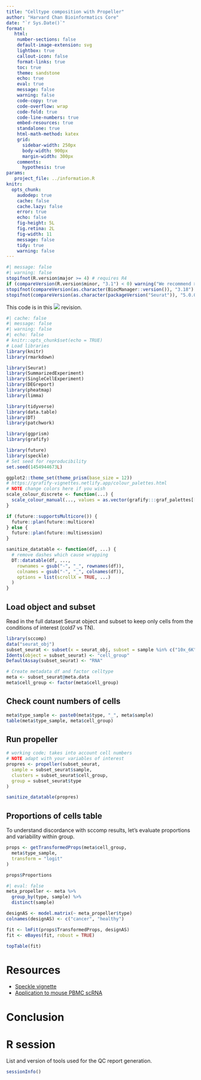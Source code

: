 ```yaml
---
title: "Celltype composition with Propeller"
author: "Harvard Chan Bioinformatics Core"
date: "`r Sys.Date()`"
format:
   html:
    number-sections: false
    default-image-extension: svg
    lightbox: true
    callout-icon: false
    format-links: true
    toc: true
    theme: sandstone
    echo: true
    eval: true
    message: false
    warning: false
    code-copy: true
    code-overflow: wrap
    code-fold: true
    code-line-numbers: true
    embed-resources: true
    standalone: true
    html-math-method: katex
    grid:
      sidebar-width: 250px
      body-width: 900px
      margin-width: 300px
    comments:
      hypothesis: true
params:
   project_file: ../information.R
knitr:
  opts_chunk:
    audodep: true
    cache: false
    cache.lazy: false
    error: true
    echo: false
    fig-height: 5L
    fig.retina: 2L
    fig-width: 11
    message: false
    tidy: true
    warning: false
---
```


```r
#| message: false
#| warning: false
stopifnot(R.version$major >= 4) # requires R4
if (compareVersion(R.version$minor, "3.1") < 0) warning("We recommend >= R4.3.1")
stopifnot(compareVersion(as.character(BiocManager::version()), "3.18") >= 0)
stopifnot(compareVersion(as.character(packageVersion("Seurat")), "5.0.0") >= 0)
```

This code is in this ![](https://img.shields.io/badge/status-draft-grey) revision.


```r
#| cache: false
#| message: false
#| warning: false
#| echo: false
# knitr::opts_chunk$set(echo = TRUE)
# Load libraries
library(knitr)
library(rmarkdown)

library(Seurat)
library(SummarizedExperiment)
library(SingleCellExperiment)
library(DEGreport)
library(pheatmap)
library(limma)

library(tidyverse)
library(data.table)
library(DT)
library(patchwork)

library(ggprism)
library(grafify)

library(future)
library(speckle)
# Set seed for reproducibility
set.seed(1454944673L)

ggplot2::theme_set(theme_prism(base_size = 12))
# https://grafify-vignettes.netlify.app/colour_palettes.html
# NOTE change colors here if you wish
scale_colour_discrete <- function(...) {
  scale_colour_manual(..., values = as.vector(grafify:::graf_palettes[["kelly"]]))
}

if (future::supportsMulticore()) {
  future::plan(future::multicore)
} else {
  future::plan(future::multisession)
}
```

```r
sanitize_datatable <- function(df, ...) {
  # remove dashes which cause wrapping
  DT::datatable(df, ...,
    rownames = gsub("-", "_", rownames(df)),
    colnames = gsub("-", "_", colnames(df)),
    options = list(scrollX = TRUE, ...)
  )
}
```

## Load object and subset
Read in the full dataset Seurat object and subset to keep only cells from the conditions of interest (cold7 vs TN).

```r
library(sccomp)
data("seurat_obj")
subset_seurat <- subset(x = seurat_obj, subset = sample %in% c("10x_6K", "SCP424_pbmc1","SI-GA-G6","SI-GA-H3"))
Idents(object = subset_seurat) <- "cell_group"
DefaultAssay(subset_seurat) <- "RNA"

# Create metadata df and factor celltype
meta <- subset_seurat@meta.data
meta$cell_group <- factor(meta$cell_group)
```

## Check count numbers of cells

```r
meta$type_sample <- paste0(meta$type, "_", meta$sample)
table(meta$type_sample, meta$cell_group)
```

## Run propeller

```r
# working code; takes into account cell numbers
# NOTE adapt with your variables of interest
propres <- propeller(subset_seurat,
  sample = subset_seurat$sample,
  clusters = subset_seurat$cell_group,
  group = subset_seurat$type
)

sanitize_datatable(propres)
```

## Proportions of cells table

To understand discordance with sccomp results, let's evaluate proportions and variability within group. 


```r
props <- getTransformedProps(meta$cell_group,
  meta$type_sample,
  transform = "logit"
)

props$Proportions
```

```r
#| eval: false
meta_propeller <- meta %>%
  group_by(type, sample) %>%
  distinct(sample)

designAS <- model.matrix(~ meta_propeller$type)
colnames(designAS) <- c("cancer", "healthy")

fit <- lmFit(props$TransformedProps, designAS)
fit <- eBayes(fit, robust = TRUE)

topTable(fit)
```
# Resources

* [Speckle vignette](http://127.0.0.1:29356/library/speckle/doc/speckle.html#finding-significant-differences-in-cell-type-proportions-using-propeller)
* [Application to mouse PBMC scRNA](https://phipsonlab.github.io/propeller-paper-analysis/RealDataAnalysis.html#Young_vs_Old)

# Conclusion

# R session

List and version of tools used for the QC report generation.

```r
sessionInfo()
```


